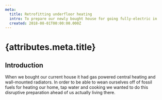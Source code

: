 ```yaml
---
meta:
  title: Retrofitting underfloor heating
  intro: To prepare our newly bought house for going fully-electric in the future we replaced all floors and installed underfloor heating.
  created: 2018-08-01T00:00:00.000Z
---
```


# {attributes.meta.title}

## Introduction

When we bought our current house it had gas powered central heating and wall-mounted radiators. In order to be able to wean ourselves off of fossil fuels for heating our home, tap water and cooking we wanted to do this disruptive preparation ahead of us actually living there.




